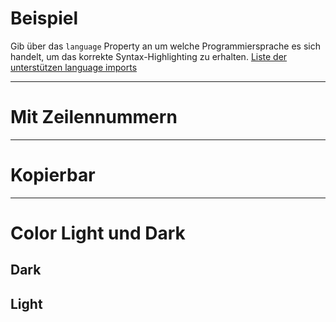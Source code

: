 # Beispiel

Gib über das `language` Property an um welche Programmiersprache es sich
handelt, um das korrekte Syntax-Highlighting zu erhalten.
[Liste der unterstützen language imports](https://github.com/react-syntax-highlighter/react-syntax-highlighter/blob/HEAD/AVAILABLE_LANGUAGES_HLJS.MD)

<LiveCodeEditor />

---

# Mit Zeilennummern

<LiveCodeEditor example="lineNumbers" editorCollapsed />

---

# Kopierbar

<LiveCodeEditor example="copyable" editorCollapsed />

---

# Color Light und Dark

## Dark

<LiveCodeEditor example="dark" bgColor="light" editorCollapsed />

## Light

<LiveCodeEditor example="light" bgColor="dark" editorCollapsed />
